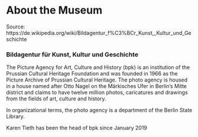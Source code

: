 # About the Museum

Source: https://de.wikipedia.org/wiki/Bildagentur_f%C3%BCr_Kunst,_Kultur_und_Geschichte 

### Bildagentur für Kunst, Kultur und Geschichte

The Picture Agency for Art, Culture and History (bpk) is an institution of the Prussian Cultural Heritage Foundation and was founded in 1966 as the Picture Archive of Prussian Cultural Heritage. The photo agency is housed in a house named after Otto Nagel on the Märkisches Ufer in Berlin's Mitte district and claims to have twelve million photos, caricatures and drawings from the fields of art, culture and history.

In organizational terms, the photo agency is a department of the Berlin State Library.

Karen Tieth has been the head of bpk since January 2019